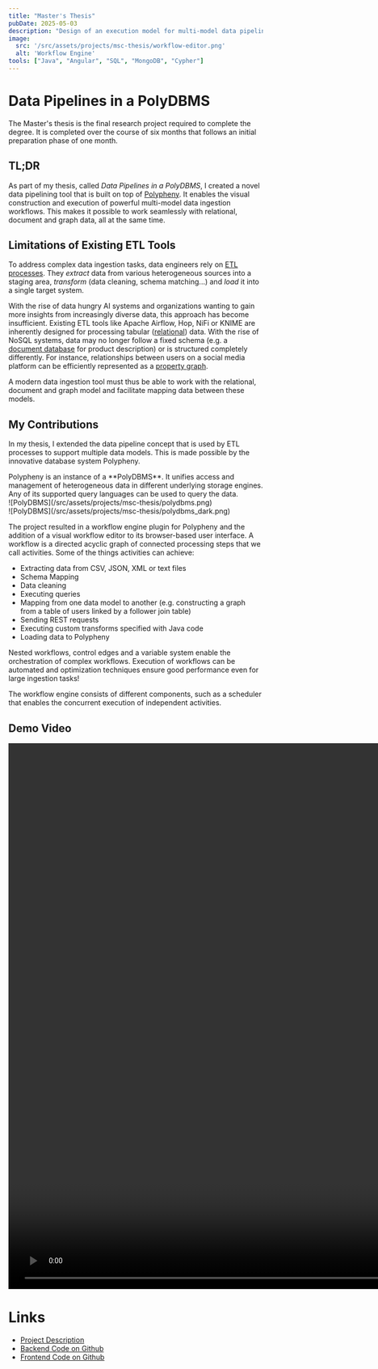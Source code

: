 ```yaml
---
title: "Master's Thesis"
pubDate: 2025-05-03
description: "Design of an execution model for multi-model data pipelines and its implementation as an ETL workflow engine for Polypheny."
image:
  src: '/src/assets/projects/msc-thesis/workflow-editor.png'
  alt: 'Workflow Engine'
tools: ["Java", "Angular", "SQL", "MongoDB", "Cypher"]
---
```


# Data Pipelines in a PolyDBMS
The Master's thesis is the final research project required to complete the degree.
It is completed over the course of six months that follows an initial preparation phase of one month.


## TL;DR
As part of my thesis, called _Data Pipelines in a PolyDBMS_, I created a novel data pipelining tool that is built on top of [Polypheny](https://polypheny.com/).
It enables the visual construction and execution of powerful multi-model data ingestion workflows.
This makes it possible to work seamlessly with relational, document and graph data, all at the same time.



## Limitations of Existing ETL Tools
To address complex data ingestion tasks, data engineers rely on [ETL processes](https://en.wikipedia.org/wiki/Extract,_transform,_load).
They _extract_ data from various heterogeneous sources into a staging area, _transform_ (data cleaning, schema matching...) and _load_ it into a single target system.

With the rise of data hungry AI systems and organizations wanting to gain more insights from increasingly diverse data, this approach has become insufficient.
Existing ETL tools like Apache Airflow, Hop, NiFi or KNIME are inherently designed for processing tabular ([relational](https://en.wikipedia.org/wiki/Relational_model)) data.
With the rise of NoSQL systems, data may no longer follow a fixed schema (e.g. a [document database](https://en.wikipedia.org/wiki/Document-oriented_database) for product description) or is structured completely differently.
For instance, relationships between users on a social media platform can be efficiently represented as a [property graph](https://en.wikipedia.org/wiki/Property_graph).

A modern data ingestion tool must thus be able to work with the relational, document and graph model and facilitate mapping data between these models.

## My Contributions

In my thesis, I extended the data pipeline concept that is used by ETL processes to support multiple data models.
This is made possible by the innovative database system Polypheny.

<Aside variant="info">
    Polypheny is an instance of a **PolyDBMS**.
    It unifies access and management of heterogeneous data in different underlying storage engines.
    Any of its supported query languages can be used to query the data.
    <div class="dark:hidden -my-16">
        ![PolyDBMS](/src/assets/projects/msc-thesis/polydbms.png)
    </div>
    <div class="hidden dark:block -my-16">
        ![PolyDBMS](/src/assets/projects/msc-thesis/polydbms_dark.png)
    </div>
</Aside>

The project resulted in a workflow engine plugin for Polypheny and the addition of a visual workflow editor to its browser-based user interface.
A workflow is a directed acyclic graph of connected processing steps that we call activities. Some of the things activities can achieve:

- Extracting data from CSV, JSON, XML or text files
- Schema Mapping
- Data cleaning
- Executing queries
- Mapping from one data model to another (e.g. constructing a graph from a table of users linked by a follower join table)
- Sending REST requests
- Executing custom transforms specified with Java code
- Loading data to Polypheny

Nested workflows, control edges and a variable system enable the orchestration of complex workflows.
Execution of workflows can be automated and optimization techniques ensure good performance even for large ingestion tasks!

<CaptionedImage image={archImg} alt="The Workflow Engine architecture."
                caption="High-level architecture of the Workflow Engine."/>

The workflow engine consists of different components, such as a scheduler that enables the concurrent execution of independent activities.


## Demo Video

<video width="1920" height="1080" controls controlsList="nodownload" oncontextmenu="return false;">
    <source src="/videos/msc-thesis_demo.mp4#t=2.5" type="video/mp4"> </source>
    Your browser does not support video playback.
</video>

# Links

- [Project Description](https://dbis.dmi.unibas.ch/teaching/studentprojects/data-pipelines-in-a-polydbms/)
- [Backend Code on Github](https://github.com/polypheny/Polypheny-DB)
- [Frontend Code on Github](https://github.com/polypheny/Polypheny-UI)